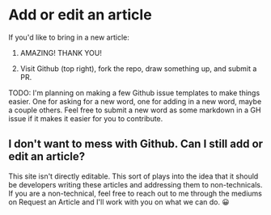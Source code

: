 
# Add or edit an article

If you'd like to bring in a new article:

1. AMAZING! THANK YOU!

2. Visit Github (top right), fork the repo, draw something up, and submit a PR.

TODO: I'm planning on making a few Github issue templates to make things easier. One for asking for a new word, one for adding in a new word, maybe a couple others. Feel free to submit a new word as some markdown in a GH issue if it makes it easier for you to contribute.

## I don't want to mess with Github. Can I still add or edit an article?

This site isn't directly editable. This sort of plays into the idea that it should be developers writing these articles and addressing them to non-technicals. If you are a non-technical, feel free to reach out to me through the mediums on <Link href="/request-an-article">Request an Article</Link> and I'll work with you on what we can do. 😀
